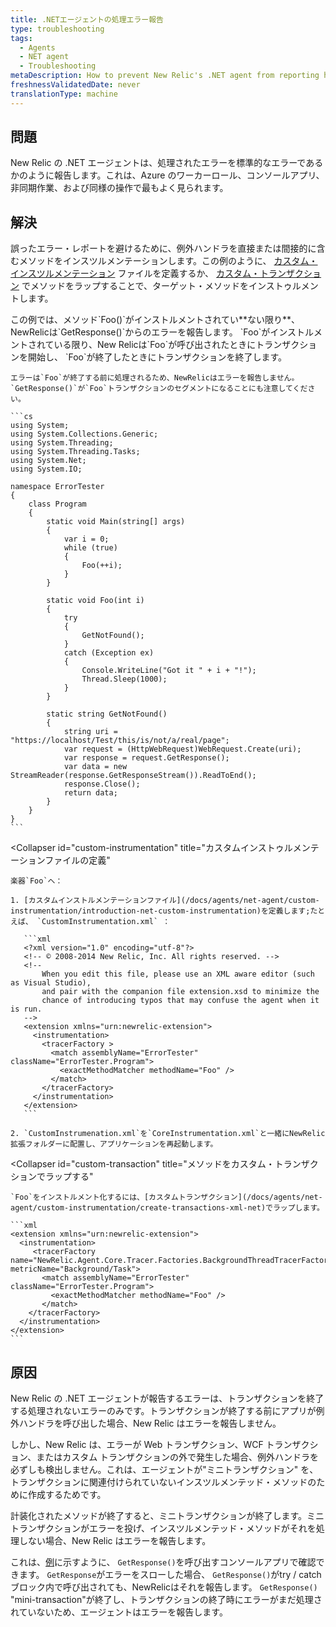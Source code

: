 ```yaml
---
title: .NETエージェントの処理エラー報告
type: troubleshooting
tags:
  - Agents
  - NET agent
  - Troubleshooting
metaDescription: How to prevent New Relic's .NET agent from reporting handled errors as though they are standard errors.
freshnessValidatedDate: never
translationType: machine
---
```


## 問題

New Relic の .NET エージェントは、処理されたエラーを標準的なエラーであるかのように報告します。これは、Azure のワーカーロール、コンソールアプリ、非同期作業、および同様の操作で最もよく見られます。

## 解決

誤ったエラー・レポートを避けるために、例外ハンドラを直接または間接的に含むメソッドをインスツルメンテーションします。この例のように、 [カスタム・インスツルメンテーション](/docs/agents/net-agent/custom-instrumentation/introduction-net-custom-instrumentation) ファイルを定義するか、 [カスタム・トランザクション](/docs/agents/net-agent/custom-instrumentation/create-transactions-xml-net) でメソッドをラップすることで、ターゲット・メソッドをインストゥルメントします。

<CollapserGroup>
  <Collapser
    id="get-response-block"
    title="GetResponse()がエラーになる"
  >
    この例では、メソッド`Foo()`がインストルメントされてい**ない限り**、NewRelicは`GetResponse()`からのエラーを報告します。 `Foo`がインストルメントされている限り、New Relicは`Foo`が呼び出されたときにトランザクションを開始し、 `Foo`が終了したときにトランザクションを終了します。

    エラーは`Foo`が終了する前に処理されるため、NewRelicはエラーを報告しません。 `GetResponse()`が`Foo`トランザクションのセグメントになることにも注意してください。

    ```cs
    using System;
    using System.Collections.Generic;
    using System.Threading;
    using System.Threading.Tasks;
    using System.Net;
    using System.IO;

    namespace ErrorTester
    {
        class Program
        {
            static void Main(string[] args)
            {
                var i = 0;
                while (true)
                {
                    Foo(++i);
                }
            }

            static void Foo(int i)
            {
                try
                {
                    GetNotFound();
                }
                catch (Exception ex)
                {
                    Console.WriteLine("Got it " + i + "!");
                    Thread.Sleep(1000);
                }
            }

            static string GetNotFound()
            {
                string uri = "https://localhost/Test/this/is/not/a/real/page";
                var request = (HttpWebRequest)WebRequest.Create(uri);
                var response = request.GetResponse();
                var data = new StreamReader(response.GetResponseStream()).ReadToEnd();
                response.Close();
                return data;
            }
        }
    }
    ```
  </Collapser>

  <Collapser
    id="custom-instrumentation"
    title="カスタムインストゥルメンテーションファイルの定義"
  >
    楽器`Foo`へ：

    1. [カスタムインストルメンテーションファイル](/docs/agents/net-agent/custom-instrumentation/introduction-net-custom-instrumentation)を定義します;たとえば、 `CustomInstrumentation.xml` ：

       ```xml
       <?xml version="1.0" encoding="utf-8"?>
       <!-- © 2008-2014 New Relic, Inc. All rights reserved. -->
       <!--
           When you edit this file, please use an XML aware editor (such as Visual Studio),
           and pair with the companion file extension.xsd to minimize the
           chance of introducing typos that may confuse the agent when it is run.
       -->
       <extension xmlns="urn:newrelic-extension">
         <instrumentation>
           <tracerFactory >
             <match assemblyName="ErrorTester" className="ErrorTester.Program">
               <exactMethodMatcher methodName="Foo" /> 
             </match>
           </tracerFactory>
         </instrumentation>
       </extension>
       ```

    2. `CustomInstrumenation.xml`を`CoreInstrumentation.xml`と一緒にNewRelic拡張フォルダーに配置し、アプリケーションを再起動します。
  </Collapser>

  <Collapser
    id="custom-transaction"
    title="メソッドをカスタム・トランザクションでラップする"
  >
    `Foo`をインストルメント化するには、[カスタムトランザクション](/docs/agents/net-agent/custom-instrumentation/create-transactions-xml-net)でラップします。

    ```xml
    <extension xmlns="urn:newrelic-extension">
      <instrumentation>
         <tracerFactory name="NewRelic.Agent.Core.Tracer.Factories.BackgroundThreadTracerFactory" metricName="Background/Task">
           <match assemblyName="ErrorTester" className="ErrorTester.Program">
             <exactMethodMatcher methodName="Foo" />
           </match>
        </tracerFactory>
      </instrumentation>
    </extension>
    ```
  </Collapser>
</CollapserGroup>

## 原因

New Relic の .NET エージェントが報告するエラーは、トランザクションを終了する処理されないエラーのみです。トランザクションが終了する前にアプリが例外ハンドラを呼び出した場合、New Relic はエラーを報告しません。

しかし、New Relic は、エラーが Web トランザクション、WCF トランザクション、またはカスタム トランザクションの外で発生した場合、例外ハンドラを必ずしも検出しません。これは、エージェントが"ミニトランザクション" を、トランザクションに関連付けられていないインスツルメンテッド・メソッドのために作成するためです。

計装化されたメソッドが終了すると、ミニトランザクションが終了します。ミニトランザクションがエラーを投げ、インスツルメンテッド・メソッドがそれを処理しない場合、New Relic はエラーを報告します。

これは、[例](#get-response-block)に示すように、 `GetResponse()`を呼び出すコンソールアプリで確認できます。 `GetResponse`がエラーをスローした場合、 `GetResponse()`がtry / catchブロック内で呼び出されても、NewRelicはそれを報告します。 `GetResponse()` "mini-transaction"が終了し、トランザクションの終了時にエラーがまだ処理されていないため、エージェントはエラーを報告します。
